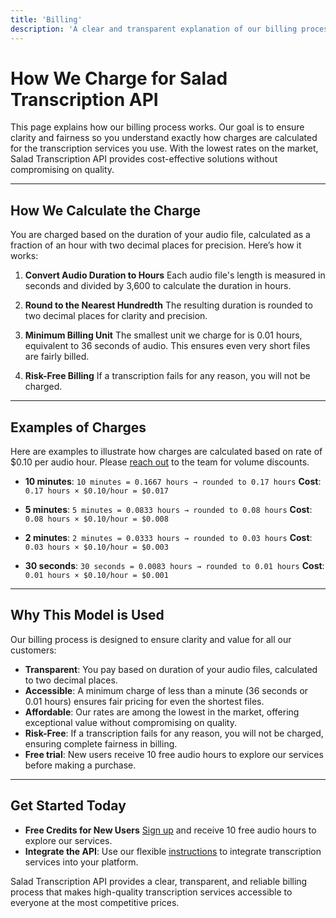```yaml
---
title: 'Billing'
description: 'A clear and transparent explanation of our billing process for transcription services.'
---
```


# How We Charge for Salad Transcription API

This page explains how our billing process works. Our goal is to ensure clarity and fairness so you understand exactly
how charges are calculated for the transcription services you use. With the lowest rates on the market, Salad
Transcription API provides cost-effective solutions without compromising on quality.

---

## How We Calculate the Charge

You are charged based on the duration of your audio file, calculated as a fraction of an hour with two decimal places
for precision. Here’s how it works:

1. **Convert Audio Duration to Hours** Each audio file's length is measured in seconds and divided by 3,600 to calculate
   the duration in hours.

2. **Round to the Nearest Hundredth** The resulting duration is rounded to two decimal places for clarity and precision.

3. **Minimum Billing Unit** The smallest unit we charge for is 0.01 hours, equivalent to 36 seconds of audio. This
   ensures even very short files are fairly billed.

4. **Risk-Free Billing** If a transcription fails for any reason, you will not be charged.

---

## Examples of Charges

Here are examples to illustrate how charges are calculated based on rate of $0.10 per audio hour. Please
[reach out](mailto:cloud@salad.com) to the team for volume discounts.

- **10 minutes**: `10 minutes = 0.1667 hours → rounded to 0.17 hours` **Cost**: `0.17 hours × $0.10/hour = $0.017`

- **5 minutes**: `5 minutes = 0.0833 hours → rounded to 0.08 hours` **Cost**: `0.08 hours × $0.10/hour = $0.008`

- **2 minutes**: `2 minutes = 0.0333 hours → rounded to 0.03 hours` **Cost**: `0.03 hours × $0.10/hour = $0.003`

- **30 seconds**: `30 seconds = 0.0083 hours → rounded to 0.01 hours` **Cost**: `0.01 hours × $0.10/hour = $0.001`

---

## Why This Model is Used

Our billing process is designed to ensure clarity and value for all our customers:

- **Transparent**: You pay based on duration of your audio files, calculated to two decimal places.
- **Accessible**: A minimum charge of less than a minute (36 seconds or 0.01 hours) ensures fair pricing for even the
  shortest files.
- **Affordable**: Our rates are among the lowest in the market, offering exceptional value without compromising on
  quality.
- **Risk-Free**: If a transcription fails for any reason, you will not be charged, ensuring complete fairness in
  billing.
- **Free trial**: New users receive 10 free audio hours to explore our services before making a purchase.

---

## Get Started Today

- **Free Credits for New Users** [Sign up](https://portal.salad.com/) and receive 10 free audio hours to explore our
  services.
- **Integrate the API**: Use our flexible
  [instructions](/guides/transcription/salad-transcription-api/transcription-quick-start) to integrate transcription
  services into your platform.

Salad Transcription API provides a clear, transparent, and reliable billing process that makes high-quality
transcription services accessible to everyone at the most competitive prices.
